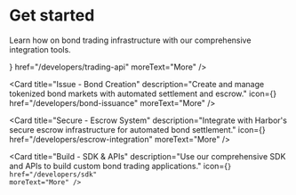 
# Get started

Learn how on  bond trading infrastructure with our comprehensive integration tools.

<CardGrid>
  <Card
    title="Trade - Harbor Markets"
    description="Enable bond trading functionality in your applications with seamless Uniswap V4 integration."
    icon={<TrendingUp size={24} color="#3b82f6" />}
    href="/developers/trading-api"
    moreText="More"
  />

  <Card
    title="Issue - Bond Creation"
    description="Create and manage tokenized bond markets with automated settlement and escrow."
    icon={<Coins size={24} color="#3b82f6" />}
    href="/developers/bond-issuance"
    moreText="More"
  />

  <Card
    title="Secure - Escrow System"
    description="Integrate with Harbor's secure escrow infrastructure for automated bond settlement."
    icon={<Shield size={24} color="#3b82f6" />}
    href="/developers/escrow-integration"
    moreText="More"
  />

  <Card
    title="Build - SDK & APIs"
    description="Use our comprehensive SDK and APIs to build custom bond trading applications."
    icon={<Code size={24} color="#3b82f6" />}
    href="/developers/sdk"
    moreText="More"
  />
</CardGrid>
